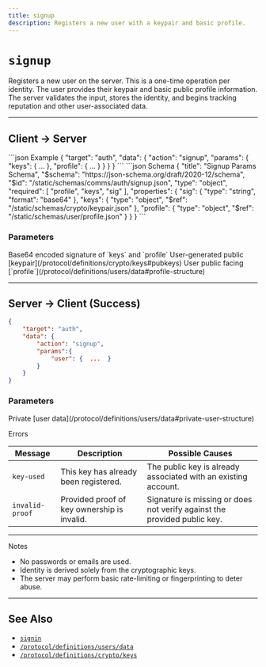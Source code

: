 ```yaml
---
title: signup
description: Registers a new user with a keypair and basic profile.
---
```


# `signup`

Registers a new user on the server. This is a one-time operation per identity. The user provides their keypair and basic public profile information. The server validates the input, stores the identity, and begins tracking reputation and other user-associated data.

---

## Client → Server

<CodeGroup>
```json Example
{
    "target": "auth",
    "data": {
        "action": "signup",
        "params": {
            "keys": {  ...  },
            "profile": {  ...  }
        }
    }
}
```
```json Schema
{
    "title": "Signup Params Schema",
    "$schema": "https://json-schema.org/draft/2020-12/schema",
    "$id": "/static/schemas/comms/auth/signup.json",
    "type": "object",
    "required": [
        "profile", "keys", "sig"
    ],
    "properties": {
        "sig": {
            "type": "string",
            "format": "base64"
        },
        "keys": {
            "type": "object",
            "$ref": "/static/schemas/crypto/keypair.json"
        },
        "profile": {
            "type": "object",
            "$ref": "/static/schemas/user/profile.json"
        }
    }
}
```
</CodeGroup>

### Parameters

<ParamField body="sig" type="string" required>
    Base64 encoded signature of `keys` and `profile`
</ParamField>
<ParamField body="keys" type="object" required>
    User-generated public [keypair](/protocol/definitions/crypto/keys#pubkeys)
</ParamField>
<ParamField body="profile" type="object" required>
    User public facing [`profile`](/protocol/definitions/users/data#profile-structure)
</ParamField>

---

## Server → Client (Success)

```json Example
{
    "target": "auth",
    "data": {
        "action": "signup",
        "params":{
            "user": {  ...  }
        }
    }
}
```

### Parameters

<ParamField body="user" type="object" required>
    Private [user data](/protocol/definitions/users/data#private-user-structure)
</ParamField>

<Danger>Errors</Danger>

| Message          | Description                                    | Possible Causes                                                           |
|------------------|------------------------------------------------|---------------------------------------------------------------------------|
| `key-used`       | This key has already been registered.          | The public key is already associated with an existing account.            |
| `invalid-proof`  | Provided proof of key ownership is invalid.    | Signature is missing or does not verify against the provided public key.  |

---

<Note>Notes</Note>

- No passwords or emails are used.
- Identity is derived solely from the cryptographic keys.
- The server may perform basic rate-limiting or fingerprinting to deter abuse.

---

## See Also

- [`signin`](/protocol/auth/signin)
- [`/protocol/definitions/users/data`](/protocol/definitions/users/data)
- [`/protocol/definitions/crypto/keys`](/protocol/definitions/crypto/keys)
